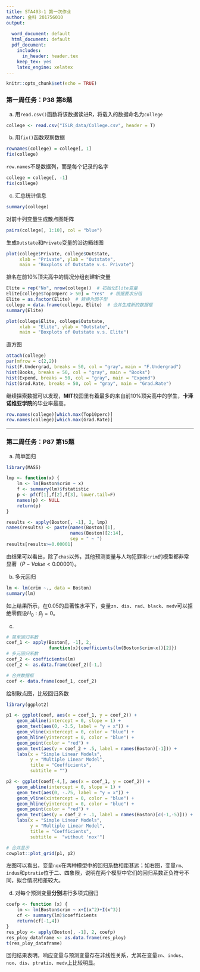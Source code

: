 ```yaml
---
title: STA403-1 第一次作业
author: 金科 201756010
output:
  
  word_document: default
  html_document: default
  pdf_document:
    includes:
      in_header: header.tex
    keep_tex: yes   
    latex_engine: xelatex
---
```


```r
knitr::opts_chunk$set(echo = TRUE)
```

### 第一周任务：P38 第8题

(a) 用`read.csv()`函数将该数据读进R，将载入的数据命名为`college`
```r
college <- read.csv("ISLR_data/College.csv", header = T)
```

(b) 用`fix()`函数观察数据
```r
rownames(college) = college[, 1]
fix(college)
```

`row.names`不是数据列，而是每个记录的名字
```r
college = college[, -1]
fix(college)
```

(c) 汇总统计信息
```r
summary(college)
```

对前十列变量生成散点图矩阵
```r
pairs(college[, 1:10], col = "blue")
```

生成`Outstate`和`Private`变量的沿边箱线图
```r
plot(college$Private, college$Outstate, 
     xlab = "Private", ylab = "Outstate", 
     main = "Boxplots of Outstate v.s. Private") 
```

排名在前10%顶尖高中的情况分组创建新变量
```r
Elite = rep("No", nrow(college))  # 初始化Elite变量
Elite[college$Top10perc > 50] = "Yes"  # 根据要求分组
Elite = as.factor(Elite)  # 转换为因子型
college = data.frame(college, Elite)  # 合并生成新的数据框
summary(Elite)
```
```r
plot(college$Elite, college$Outstate, 
     xlab = "Elite", ylab = "Outstate", 
     main = "Boxplots of Outstate v.s. Elite")
```

直方图
```r
attach(college)
par(mfrow = c(2,2))
hist(F.Undergrad, breaks = 50, col = "gray"，main = "F.Undergrad")
hist(Books, breaks = 50, col = "gray", main = "Books")
hist(Expend, breaks = 50, col = "gray", main = "Expend")
hist(Grad.Rate, breaks = 50, col = "gray", main = "Grad.Rate")
```

继续探索数据可以发现，**MIT**校园里有着最多的来自前10%顶尖高中的学生，**卡泽诺维亚学院**的毕业率最高。
```r
row.names(college)[which.max(Top10perc)]
row.names(college)[which.max(Grad.Rate)]
```

***

### 第二周任务：P87 第15题

(a) 简单回归
```r
library(MASS)
```
```r
lmp <- function(x) {
    lm <- lm(Boston$crim ~ x)
    f <- summary(lm)$fstatistic
    p <- pf(f[1],f[2],f[3], lower.tail=F)
    names(p) <- NULL
    return(p)
}

results <- apply(Boston[, -1], 2, lmp)
names(results) <- paste(names(Boston)[1], 
                        names(Boston)[2:14], 
                        sep = " ~ ")
results[results>=0.00001]
```

由结果可以看出，除了`chas`以外，其他预测变量与人均犯罪率`crim`的模型都非常显著（$P-Value<0.00001$）。

(b) 多元回归
```r
lm <- lm(crim ~., data = Boston)
summary(lm)
```

如上结果所示，在0.05的显著性水平下，变量`zn`、`dis`、`rad`、`black`、`medv`可以拒绝零假设$H_0: \beta_j = 0$。

(c)
```r
# 简单回归系数
coef_1 <- apply(Boston[, -1], 2, 
                function(x){coefficients(lm(Boston$crim~x))[2]})
# 多元回归系数
coef_2 <- coefficients(lm)
coef_2 <- as.data.frame(coef_2)[-1,]

# 合并数据框
coef <- data.frame(coef_1, coef_2)
```

绘制散点图，比较回归系数
```r
library(ggplot2)

p1 <- ggplot(coef, aes(x = coef_1, y = coef_2)) + 
    geom_abline(intercept = 0, slope = 1) + 
    geom_text(aes(0, -3.5, label = "y = x")) + 
    geom_vline(xintercept = 0, color = "blue") + 
    geom_hline(yintercept = 0, color = "blue") +
    geom_point(color = "red") + 
    geom_text(aes(y = coef_2 + .5, label = names(Boston)[-1])) + 
    labs(x = "Simple Linear Models", 
         y = "Multiple Linear Model",
         title = "Coefficients", 
         subtitle = "")

p2 <- ggplot(coef[-4,], aes(x = coef_1, y = coef_2)) + 
    geom_abline(intercept = 0, slope = 1) + 
    geom_text(aes(0, -.75, label = "y = x")) + 
    geom_vline(xintercept = 0, color = "blue") + 
    geom_hline(yintercept = 0, color = "blue") +
    geom_point(color = "red") + 
    geom_text(aes(y = coef_2 + .1, label = names(Boston)[c(-1,-5)])) + 
    labs(x = "Simple Linear Models", 
         y = "Multiple Linear Model", 
         title = "Coefficients", 
         subtitle =  "without 'nox'")

# 合并显示
cowplot::plot_grid(p1, p2)
```

左图可以看出，变量`nox`在两种模型中的回归系数相距甚远；如右图，变量`rm`、`indus`和`ptratio`位于二、四象限，说明在两个模型中它们的回归系数正负符号不同，拟合情况相差较大。

(d) 对每个预测变量**分别**进行多项式回归
```r
coefp <- function (x) {
    lm <- lm(Boston$crim ~ x+I(x^2)+I(x^3))
    cf <- summary(lm)$coefficients
    return(cf[-1,4])
}
res_ploy <- apply(Boston[, -1], 2, coefp)
res_ploy_dataframe <- as.data.frame(res_ploy)
t(res_ploy_dataframe)
```

回归结果表明，响应变量与预测变量存在非线性关系，尤其在变量`zn`、`indus`、`nox`、`dis`、`ptratio`、`medv`上比较明显。




